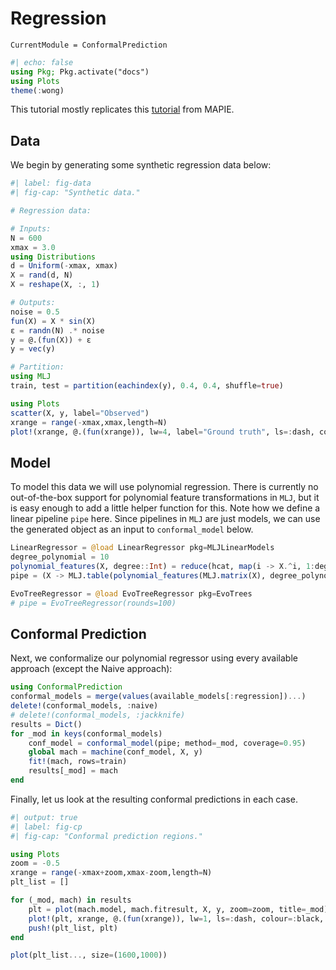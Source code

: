 # Regression

```@meta
CurrentModule = ConformalPrediction
```

```julia
#| echo: false
using Pkg; Pkg.activate("docs")
using Plots
theme(:wong)
```

This tutorial mostly replicates this [tutorial](https://mapie.readthedocs.io/en/latest/examples_regression/4-tutorials/plot_main-tutorial-regression.html#) from MAPIE.

## Data

We begin by generating some synthetic regression data below:

```julia
#| label: fig-data
#| fig-cap: "Synthetic data."

# Regression data:

# Inputs:
N = 600
xmax = 3.0
using Distributions
d = Uniform(-xmax, xmax)
X = rand(d, N)
X = reshape(X, :, 1)

# Outputs:
noise = 0.5
fun(X) = X * sin(X)
ε = randn(N) .* noise
y = @.(fun(X)) + ε
y = vec(y)

# Partition:
using MLJ
train, test = partition(eachindex(y), 0.4, 0.4, shuffle=true)

using Plots
scatter(X, y, label="Observed")
xrange = range(-xmax,xmax,length=N)
plot!(xrange, @.(fun(xrange)), lw=4, label="Ground truth", ls=:dash, colour=:black)
```

## Model

To model this data we will use polynomial regression. There is currently no out-of-the-box support for polynomial feature transformations in `MLJ`, but it is easy enough to add a little helper function for this. Note how we define a linear pipeline `pipe` here. Since pipelines in `MLJ` are just models, we can use the generated object as an input to `conformal_model` below.

```julia
LinearRegressor = @load LinearRegressor pkg=MLJLinearModels
degree_polynomial = 10
polynomial_features(X, degree::Int) = reduce(hcat, map(i -> X.^i, 1:degree))
pipe = (X -> MLJ.table(polynomial_features(MLJ.matrix(X), degree_polynomial))) |> LinearRegressor()
```

```julia
EvoTreeRegressor = @load EvoTreeRegressor pkg=EvoTrees
# pipe = EvoTreeRegressor(rounds=100) 
```

## Conformal Prediction

Next, we conformalize our polynomial regressor using every available approach (except the Naive approach):

```julia
using ConformalPrediction
conformal_models = merge(values(available_models[:regression])...)
delete!(conformal_models, :naive)
# delete!(conformal_models, :jackknife)
results = Dict()
for _mod in keys(conformal_models) 
    conf_model = conformal_model(pipe; method=_mod, coverage=0.95)
    global mach = machine(conf_model, X, y)
    fit!(mach, rows=train)
    results[_mod] = mach
end
```

Finally, let us look at the resulting conformal predictions in each case.

```julia
#| output: true
#| label: fig-cp
#| fig-cap: "Conformal prediction regions."

using Plots
zoom = -0.5
xrange = range(-xmax+zoom,xmax-zoom,length=N)
plt_list = []

for (_mod, mach) in results
    plt = plot(mach.model, mach.fitresult, X, y, zoom=zoom, title=_mod)
    plot!(plt, xrange, @.(fun(xrange)), lw=1, ls=:dash, colour=:black, label="Ground truth")
    push!(plt_list, plt)
end

plot(plt_list..., size=(1600,1000))
```